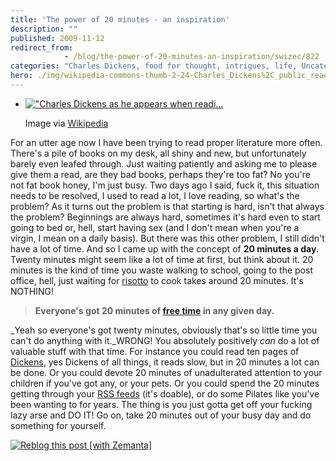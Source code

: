 ```yaml
---
title: 'The power of 20 minutes - an inspiration'
description: ""
published: 2009-11-12
redirect_from: 
            - /blog/the-power-of-20-minutes-an-inspiration/swizec/822
categories: "Charles Dickens, food for thought, intrigues, life, Uncategorized"
hero: ./img/wikipedia-commons-thumb-2-24-Charles_Dickens%2C_public_reading%2C_1867.jpg-300px-Charles_Dickens%2C_public_reading%2C_1867.jpg
---
```

- [![&quot;Charles Dickens as he appears when readi...](./img/wikipedia-commons-thumb-2-24-Charles_Dickens%2C_public_reading%2C_1867.jpg-300px-Charles_Dickens%2C_public_reading%2C_1867.jpg "&quot;Charles Dickens as he appears when readi...")](http://commons.wikipedia.org/wiki/Image:Charles_Dickens%2C_public_reading%2C_1867.jpg)

  Image via [Wikipedia](http://commons.wikipedia.org/wiki/Image:Charles_Dickens%2C_public_reading%2C_1867.jpg)

For an utter age now I have been trying to read proper literature more often. There&#x27;s a pile of books on my desk, all shiny and new, but unfortunately barely even leafed through. Just waiting patiently and asking me to please give them a read, are they bad books, perhaps they&#x27;re too fat? No you&#x27;re not fat book honey, I&#x27;m just busy. Two days ago I said, fuck it, this situation needs to be resolved, I used to read a lot, I love reading, so what&#x27;s the problem? As it turns out the problem is that starting is hard, isn&#x27;t that always the problem? Beginnings are always hard, sometimes it&#x27;s hard even to start going to bed or, hell, start having sex (and I don&#x27;t mean when you&#x27;re a virgin, I mean on a daily basis). But there was this other problem, I still didn&#x27;t have a lot of time. And so I came up with the concept of **20 minutes a day**. Twenty minutes might seem like a lot of time at first, but think about it. 20 minutes is the kind of time you waste walking to school, going to the post office, hell, just waiting for [risotto](http://en.wikipedia.org/wiki/Risotto "Risotto") to cook takes around 20 minutes. It&#x27;s NOTHING!

> **Everyone&#x27;s got 20 minutes of [free time](http://en.wikipedia.org/wiki/Leisure "Leisure") in any given day.**

_Yeah so everyone&#x27;s got twenty minutes, obviously that&#x27;s so little time you can&#x27;t do anything with it._WRONG! You absolutely positively _can_ do a lot of valuable stuff with that time. For instance you could read ten pages of [Dickens](http://en.wikipedia.org/wiki/Charles_Dickens "Charles Dickens"), yes Dickens of all things, it reads slow, but in 20 minutes a lot can be done. Or you could devote 20 minutes of unadulterated attention to your children if you&#x27;ve got any, or your pets. Or you could spend the 20 minutes getting through your [RSS feeds](http://en.wikipedia.org/wiki/RSS "RSS") (it&#x27;s doable), or do some Pilates like you&#x27;ve been wanting to for years. The thing is you just gotta get off your fucking lazy arse and DO IT! Go on, take 20 minutes out of your busy day and do something for yourself.

[![Reblog this post \[with Zemanta\]](http://img.zemanta.com/reblog_e.png?x-id=8cbcf747-ac87-400c-8e76-d70abfbf6ece)](http://reblog.zemanta.com/zemified/8cbcf747-ac87-400c-8e76-d70abfbf6ece/ "Reblog this post \[with Zemanta]")